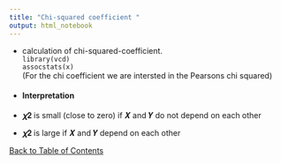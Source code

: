 ```yaml
---
title: "Chi-squared coefficient "
output: html_notebook
---
```


- calculation of chi-squared-coefficient. <br>
`library(vcd)` <br>
`assocstats(x)` <br>
(For the chi coefficient we are intersted in the Pearsons chi squared)

- #### Interpretation
- 𝝌𝟐 is small (close to zero) if 𝑿 and 𝒀 do not depend on each other
- 𝝌𝟐 is large if 𝑿 and 𝒀 depend on each other

[Back to Table of Contents](../)